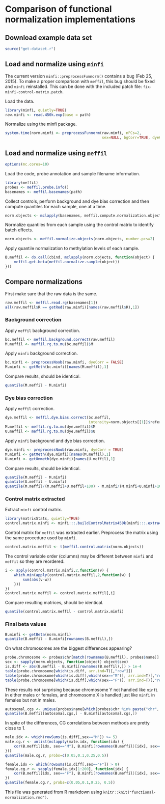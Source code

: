 # Comparison of functional normalization implementations

## Download example data set 

```r
source("get-dataset.r")
```

## Load and normalize using `minfi`

The current version `minfi::preprocessFunnorm()` contains a bug (Feb 25, 2015).
To make a proper comparison with `meffil`, this bug should be fixed
and `minfi` reinstalled.
This can be done with the included patch file: `fix-minfi-control-matrix.patch`.

Load the data.

```r
library(minfi, quietly=TRUE)
raw.minfi <- read.450k.exp(base = path)
```

Normalize using the minfi package.
```r
system.time(norm.minfi <- preprocessFunnorm(raw.minfi, nPCs=2,
                                            sex=NULL, bgCorr=TRUE, dyeCorr=TRUE, verbose=TRUE))
```

## Load and normalize using `meffil`

```r
options(mc.cores=10)
```

Load the code, probe annotation and sample filename information.
```r
library(meffil)
probes <- meffil.probe.info()
basenames <- meffil.basenames(path)
```

Collect controls, perform background and dye bias correction and then
compute quantiles for each sample, one at a time.
```r
norm.objects <- mclapply(basenames, meffil.compute.normalization.object)
```
 
Normalize quantiles from each sample using the control
matrix to identify batch effects.
```r
norm.objects <- meffil.normalize.objects(norm.objects, number.pcs=2)
```

Apply quantile normalization to methylation levels of each sample.
```r
B.meffil <- do.call(cbind, mclapply(norm.objects, function(object) {
    meffil.get.beta(meffil.normalize.sample(object)) 
})) 
```

## Compare normalizations

First make sure that the raw data is the same.
```r
raw.meffil <- meffil.read.rg(basenames[1])
all(raw.meffil$R == getRed(raw.minfi)[names(raw.meffil$R),1])
```

### Background correction

Apply `meffil` background correction.
```r
bc.meffil <- meffil.background.correct(raw.meffil)
M.meffil <- meffil.rg.to.mu(bc.meffil)$M
```

Apply `minfi` background correction.
```r
bc.minfi <- preprocessNoob(raw.minfi, dyeCorr = FALSE)
M.minfi <- getMeth(bc.minfi)[names(M.meffil),1]
```

Compare results, should be identical.
```r
quantile(M.meffil - M.minfi)
```

### Dye bias correction
Apply `meffil` correction.
```r
dye.meffil <- meffil.dye.bias.correct(bc.meffil,
                                      intensity=norm.objects[[1]]$reference.intensity)
M.meffil <- meffil.rg.to.mu(dye.meffil)$M
U.meffil <- meffil.rg.to.mu(dye.meffil)$U
```

Apply `minfi` background and dye bias correction.
```r
dye.minfi <- preprocessNoob(raw.minfi, dyeCorr = TRUE)
M.minfi <- getMeth(dye.minfi)[names(M.meffil),1]
U.minfi <- getUnmeth(dye.minfi)[names(U.meffil),1]
```

Compare results, should be identical.
```r
quantile(M.meffil - M.minfi)
quantile(U.meffil - U.minfi)
quantile(M.meffil/(M.meffil+U.meffil+100) - M.minfi/(M.minfi+U.minfi+100))
```

### Control matrix extracted

Extract `minfi` control matrix.
```r
library(matrixStats, quietly=TRUE)
control.matrix.minfi <- minfi:::.buildControlMatrix450k(minfi:::.extractFromRGSet450k(raw.minfi))
```

Control matrix for `meffil` was extracted earlier.
Preprocess the matrix using the same procedure used by `minfi`.
```r
control.matrix.meffil <- t(meffil.control.matrix(norm.objects))
```

The control variable order (columns) may be different between `minfi` and `meffil`
so they are reordered.
```r
i <- apply(control.matrix.minfi,2,function(v) {
    which.min(apply(control.matrix.meffil,2,function(w) {
        sum(abs(v-w))
    }))
})
control.matrix.meffil <- control.matrix.meffil[,i]
```

Compare resulting matrices, should be identical.
```r
quantile(control.matrix.meffil - control.matrix.minfi)
```

### Final beta values

```r
B.minfi <- getBeta(norm.minfi)
quantile(B.meffil - B.minfi[rownames(B.meffil),])
```

On what chromosomes are the biggest differences appearing?
```r
probe.chromosome <- probes$chr[match(rownames(B.meffil), probes$name)]
sex <- sapply(norm.objects, function(object) object$sex)
is.diff <- abs(B.meffil - B.minfi[rownames(B.meffil),]) > 1e-4
table(probe.chromosome[which(is.diff, arr.ind=T)[,"row"]])
table(probe.chromosome[which(is.diff[,which(sex=="M")], arr.ind=T)[,"row"]])
table(probe.chromosome[which(is.diff[,which(sex=="F")], arr.ind=T)[,"row"]])
```
These results not surprising
because chromosome Y not handled like `minfi` in either males or females, 
and chromosome X is handled just like `minfi` in females but not in males.

```r
autosomal.cgs <- unique(probes$name[which(probes$chr %in% paste("chr", 1:22, sep=""))])
quantile(B.meffil[autosomal.cgs,] - B.minfi[autosomal.cgs,])
```

In spite of the differences, CG correlations between methods are pretty close to 1.
```r
male.idx <- which(rowSums(is.diff[,sex=="M"]) >= 5)
male.cg.r <- unlist(mclapply(male.idx, function(idx) {
    cor(B.meffil[idx, sex=="M"], B.minfi[rownames(B.meffil)[idx], sex=="M"])
}))
quantile(male.cg.r, probs=c(0.05,0.1,0.25,0.5))

female.idx <- which(rowSums(is.diff[,sex=="F"]) > 0)
female.cg.r <- sapply(female.idx[1:200], function(idx) {
    cor(B.meffil[idx, sex=="F"], B.minfi[rownames(B.meffil)[idx], sex=="F"])
})
quantile(female.cg.r, probs=c(0.05,0.1,0.25, 0.5))
```


This file was generated from R markdown
using `knitr::knit("functional-normalization.rmd")`.
